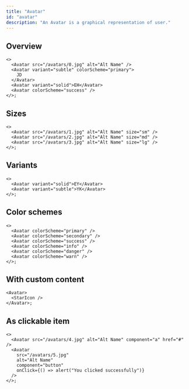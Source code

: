 ```yaml
---
title: "Avatar"
id: "avatar"
description: "An Avatar is a graphical representation of user."
---
```


## Overview

```tsx live
<>
  <Avatar src="/avatars/0.jpg" alt="Alt Name" />
  <Avatar variant="subtle" colorScheme="primary">
    JD
  </Avatar>
  <Avatar variant="solid">EH</Avatar>
  <Avatar colorScheme="success" />
</>;
```

## Sizes

```tsx live
<>
  <Avatar src="/avatars/1.jpg" alt="Alt Name" size="sm" />
  <Avatar src="/avatars/2.jpg" alt="Alt Name" size="md" />
  <Avatar src="/avatars/3.jpg" alt="Alt Name" size="lg" />
</>;
```

## Variants

```tsx live
<>
  <Avatar variant="solid">EY</Avatar>
  <Avatar variant="subtle">YK</Avatar>
</>;
```

## Color schemes

```tsx live
<>
  <Avatar colorScheme="primary" />
  <Avatar colorScheme="secondary" />
  <Avatar colorScheme="success" />
  <Avatar colorScheme="info" />
  <Avatar colorScheme="danger" />
  <Avatar colorScheme="warn" />
</>;
```

## With custom content

```tsx live
<Avatar>
  <StarIcon />
</Avatar>;
```

## As clickable item

```tsx live
<>
  <Avatar src="/avatars/4.jpg" alt="Alt Name" component="a" href="#" />
  <Avatar
    src="/avatars/5.jpg"
    alt="Alt Name"
    component="button"
    onClick={() => alert("You clicked successfully")}
  />
</>;
```
